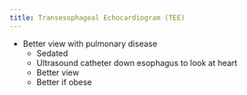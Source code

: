 ```yaml
---
title: Transesophageal Echocardiogram (TEE)
---
```



- Better view with pulmonary disease
    - Sedated
    - Ultrasound catheter down esophagus to look at heart
    - Better view
    - Better if obese 
